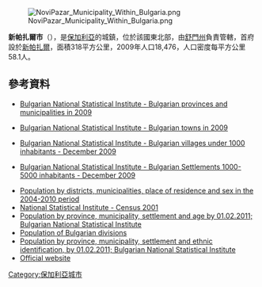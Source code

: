 [[Image:NoviPazar_Municipality_Within_Bulgaria.png|right]]

'''新帕扎爾市'''（{{lang-bg|Нови пазар}}），是[[保加利亞|保加利亞]]的城鎮，位於該國東北部，由[[舒門州|舒門州]]負責管轄，首府設於[[新帕扎爾_(保加利亞)|新帕扎爾]]，面積318平方公里，2009年人口18,476，人口密度每平方公里58.1人。

{{Coord|43|21|N|27|12|E|display=title}}

==參考資料==
*{{en icon}} [https://web.archive.org/web/20101113000000/http://www.nsi.bg/otrasalen.php?otr=53&a1=1583&a2=1584&a3=1585#cont#cont Bulgarian National Statistical Institute - Bulgarian provinces and municipalities in 2009]
*{{en icon}} [https://web.archive.org/web/20101113165731/http://www.nsi.bg/otrasalen.php?otr=53&a1=1583&a2=1584&a3=1588#cont#cont Bulgarian National Statistical Institute - Bulgarian towns in 2009]
*{{en icon}} [http://www.nsi.bg/nrnm/index.php?ezik=en&f=8&s=1&date=29.12.2010&e=1&s1=4&c1=2&a1=1000&c=0 Bulgarian National Statistical Institute - Bulgarian villages under 1000 inhabitants - December 2009] {{Wayback|url=http://www.nsi.bg/nrnm/index.php?ezik=en&f=8&s=1&date=29.12.2010&e=1&s1=4&c1=2&a1=1000&c=0 |date=20171110031811 }}
*{{en icon}} [http://www.nsi.bg/nrnm/index.php?ezik=en&f=8&s=1&date=29.12.2010&e=1&s1=4&c1=3&a1=1000&c=1&s2=4&c2=2&a2=5000 Bulgarian National Statistical Institute - Bulgarian Settlements 1000-5000 inhabitants - December 2009] {{Wayback|url=http://www.nsi.bg/nrnm/index.php?ezik=en&f=8&s=1&date=29.12.2010&e=1&s1=4&c1=3&a1=1000&c=1&s2=4&c2=2&a2=5000 |date=20171110031803 }}
*[https://web.archive.org/web/20120430082015/http://www.nsi.bg/ORPDOCS/Pop_6.1.1_Pop_DR_EN.xls Population by districts, municipalities, place of residence and sex in the 2004-2010 period]
*[http://www.nsi.bg/Census_e/PopObsht.htm National Statistical Institute - Census 2001] {{Wayback|url=http://www.nsi.bg/Census_e/PopObsht.htm |date=20160304060527 }}
*[https://web.archive.org/web/20130908134107/http://www.nsi.bg/ORPDOCS/Census2011_1.pop_by_age.xls Population by province, municipality, settlement and age by 01.02.2011; Bulgarian National Statistical Institute]
*[http://pop-stat.mashke.org/bulgaria-division.htm Population of Bulgarian divisions] {{Wayback|url=http://pop-stat.mashke.org/bulgaria-division.htm |date=20171113015521 }}
*[https://www.webcitation.org/6Fdhrysbu?url=http://www.nsi.bg/ORPDOCS/Census2011_4.pop_by_ethnos.xls Population by province, municipality, settlement and ethnic identification, by 01.02.2011; Bulgarian National Statistical Institute] {{bg icon}}
* [https://web.archive.org/web/20070428103941/http://www.novipazar.acstre.com/BG.php Official website] {{bg icon}}

{{Bulgaria-geo-stub}}
[[Category:保加利亞城市|Category:保加利亞城市]]